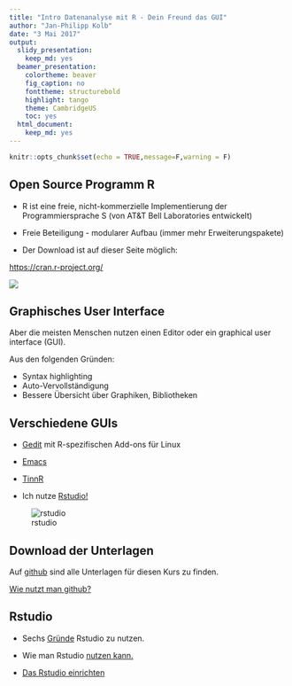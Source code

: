 ```yaml
---
title: "Intro Datenanalyse mit R - Dein Freund das GUI"
author: "Jan-Philipp Kolb"
date: "3 Mai 2017"
output:
  slidy_presentation:
    keep_md: yes
  beamer_presentation:
    colortheme: beaver
    fig_caption: no
    fonttheme: structurebold
    highlight: tango
    theme: CambridgeUS
    toc: yes
  html_document: 
    keep_md: yes
---
```



```r
knitr::opts_chunk$set(echo = TRUE,message=F,warning = F)
```



## Open Source Programm R

-  R ist eine freie, nicht-kommerzielle Implementierung der Programmiersprache S (von AT&T Bell Laboratories entwickelt)
- Freie Beteiligung - modularer Aufbau (immer mehr Erweiterungspakete)

- Der Download ist auf dieser Seite möglich:

<https://cran.r-project.org/>


![](figure/BasisR.PNG)


## Graphisches User Interface

Aber die meisten Menschen nutzen einen Editor oder ein graphical user interface (GUI).

Aus den folgenden Gründen:

- Syntax highlighting
- Auto-Vervollständigung
- Bessere Übersicht über Graphiken, Bibliotheken

## Verschiedene GUIs

- [Gedit](https://projects.gnome.org/gedit/) mit R-spezifischen Add-ons für Linux

- [Emacs](http://www.gnu.org/software/emacs/)

- [TinnR](http://www.sciviews.org/Tinn-R/)

- Ich nutze [Rstudio!](https://www.rstudio.com/)

![rstudio](http://www.milanor.net/blog/wp-content/uploads/2013/07/0_overall.jpg)


## Download der Unterlagen

Auf [github](github.com/Japhilko/IntroR/) sind alle Unterlagen für diesen Kurs zu finden.

[Wie nutzt man github?](https://guides.github.com/activities/hello-world/)



## Rstudio

- Sechs [Gründe](http://www.r-bloggers.com/top-6-reasons-you-need-to-be-using-rstudio/) Rstudio zu nutzen.

- Wie man Rstudio [nutzen kann.](https://support.rstudio.com/hc/en-us/sections/200107586-Using-RStudio)

- [Das Rstudio einrichten](https://support.rstudio.com/hc/en-us/articles/200549016-Customizing-RStudio)